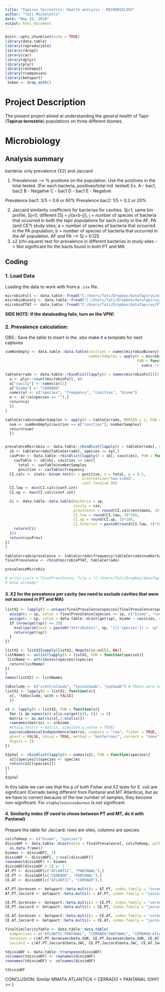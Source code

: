 ```yaml
---
title: "Tapirus terrestris: Health analysis - MICROBIOLOGY"
author: "Tati Micheletti"
date: "May 15, 2018"
output: html_document
---
```


```r
knitr::opts_chunk$set(echo = TRUE)
library(data.table)
library(reproducible)
library(rdrop2)
library(car)
library(dplyr)
library(plyr)
library(reshape2)
library(rcompanion)
library(betapart)
 token <- drop_auth()
```


# Project Description

The present project aimed at understanding the general health of Tapir (**Tapirus terrestris**) populations on three different biomes.

# Microbiology

## Analysis summary
bacteria: only prevalence (X2) and Jaccard

1. Prevalences --> % positives on the population. Use the positives in the total tested. (For each bacteria, positives/total ind. tested) Ex. 
A - bac1, bac2
B - Negative
C - bac1
D - bac1
E - Negative

Prevalence bac1: 3/5 = 0.6 or 60%
Prevalence bac2: 1/5 = 0.2 or 20%

2. Jaccard similarity coefficient for bacterias for cavities. Sj=1, same bio profile, Sj=0, different
     [Sj = j/(a+b-j)], j = number of species of bacteria that occurred in both the tapir populations for each cavity in the AF, PA (and CE?) study sites; a = number of species of bacteria that occurred in the PA population; b = number of species of bacteria that occurred in the AF population. AF and PA --> Sj = 0.125
3. x2 (chi-square) test for prevalence in different bacterias in study sites --> Not significant for the bacts found in both PT and MA

## Coding

### 1. Load Data

Loading the data to work with from a `.csv` file.
```r
microbioFull <- data.table::fread("C:/Users/Tati/Dropbox/dataTapirus/microbioCerradoFull.csv")
microbioBinary <- data.table::fread("C:/Users/Tati/Dropbox/dataTapirus/microbioCerradoBinary.csv")
microbioPTAT <- data.table::fread("C:/Users/Tati/Dropbox/dataTapirus/PTATmicrobioFull.csv")
```
**SIDE NOTE: If the dataloading fails, turn on the VPN!.**

### 2. Prevalence calculation:

OBS.: Save the table to insert in the .xlsx make it a template for next captures

```r
sumNonEmpty <- data.table::data.table(cavities = names(microbioBinary)[2:ncol(microbioBinary)], 
                                      numberSamples = apply(X = microbioBinary, MARGIN = 2, 
                                                            FUN = function(x)
                                                              sum(x != ""))[2:ncol(microbioBinary)])

tableCerrado <- data.table::rbindlist(lapply(X = names(microbioFull)[2:ncol(microbioFull)], FUN = function(x) {
  a <- plyr::count(microbioFull, x)
  a["cavity"] <- names(a)[1]
  a["biome"] <- "CERRADO"
  names(a) <- c("species", "frequency", "cavities", "biome")
  a <- a[!(a$species == ""),]
  return(a)
  })
)

tableCerrado$numberSamples <- apply(X = tableCerrado, MARGIN = 1, FUN = function(x) {
  num <- sumNonEmpty[cavities == x["cavities"], numberSamples]
  return(num)
  })


prevalenceMicrobio <- data.table::rbindlist(lapply(X = tableCerrado[, species], FUN = function(sp){
  sb <- tableCerrado[tableCerrado[, species == sp],]
  cavPrev <- data.table::rbindlist(lapply(X = sb[, cavities], FUN = function(cav){
    cavTable <- sb[sb[, cavities == cav]]
      total <- cavTable$numberSamples
      positive <- cavTable$frequency
  CI.calc <- stats::binom.test(x = positive, n = total, p = 0.5,
                                   alternative="two.sided",
                                   conf.level=0.95)
  CI.low <- min(CI.calc$conf.int)
  CI.up <- max(CI.calc$conf.int)

  Ci <- data.table::data.table(bacteria = sp,
                               cavity = cav,
                               prevalence = round(CI.calc$estimate, 3)*100,
                               CI.low = round(CI.low, 3)*100,
                               CI.up = round(CI.up, 3)*100,
                               CI.Interval = paste0(round(CI.low, 3)*100, " - ", round(CI.up, 3)*100))
    return(Ci)
  }))
  return(cavPrev)
})
)

tableCerrado$prevalence <- tableCerrado$frequency/tableCerrado$numberSamples*100
finalPrevalence <- rbind(microbioPTAT, tableCerrado)

prevalenceMicrobio

# write.csv(x = finalPrevalence, file = "C:/Users/Tati/Dropbox/dataTapirus/prevalenceMicrobio3AUG18.csv")
# Done already!
```

#### 3. X2 for the prevalence per cavity (we need to exclude cavities that were not accessed in PT and MA)
```r
listX2 <- lapply(X = unique(finalPrevalence$species[finalPrevalence$species != "NEGATIVE"]), FUN = function(sp){
  assign(x = sp, value = finalPrevalence[species == sp, c("biome", "cavities", "frequency")])
  assign(x = sp, value = data.table::dcast(get(sp), biome ~ cavities, value.var = "frequency"))
  if (nrow(get(sp)) == 3){
    eval(parse(text = paste0("attributes(", sp, ")[['species']] <- sp")))
    return(get(sp))
  }
})

listX2 <- listX2[vapply(listX2, Negate(is.null), NA)]
listNames <- unlist(lapply(X = listX2, FUN = function(species){
 listName <- attributes(species)$species
  return(listName)
})
)
names(listX2) <- listNames

toExclude <- c("urethralSwab", "lesionSwab", "eyeSwab") # These were not collected (or compared) in the first paper, not much information
listX2 <- lapply(X = listX2, function(x){
  x[, !toExclude, with = FALSE]
  })

x2 <- lapply(X = listX2, FUN = function(x){
  for (i in names(x)) x[is.na(get(i)), (i) := 0]
  matrix <- as.matrix(x[,2:ncol(x)])
  rownames(matrix) <- x$biome
  #chisq.test(x = matrix, simulate.p.value = TRUE)
  pairwiseNominalIndependence(matrix, compare = "row", fisher = TRUE,
  gtest = FALSE, chisq = TRUE, method = "bonferroni", correct = "none",
  digits = 3)
})

X2pVal <- rbindlist(lapply(X = names(x2), FUN = function(species){
  x2[[species]]$species <- species
  return(x2[[species]])
})
)
X2pVal
```

In this table we can see that the p of both Fisher and X2 tests for E. coli are significant (Cerrado being different from Pantanal and MT Atlantica), but as we have to correct because of the low number of samples, they become non-significant. For `staphylococcusAureus` is not significant. 

#### 4. Similarity index (IF need to chose between PT and MT, do it with Pantanal)

Prepare the table for Jaccard: rows are sites, columns are species

```r
colsToKeep <- c("biome", "species")
dissimDF <- data.table::dcast(data = finalPrevalence[, colsToKeep, with = FALSE], formula = biome ~ species) %>%
  as.data.frame()
biomes <- dissimDF[, 1]
dissimDF <- dissimDF[, 3:ncol(dissimDF)]
rownames(dissimDF) <- biomes
dissimDF[dissimDF > 1] <- 1
AT.PT <- dissimDF[c("ATLANTIC", "PANTANAL"),]
CE.PT <- dissimDF[c("CERRADO", "PANTANAL"),]
CE.AT <- dissimDF[c("ATLANTIC", "CERRADO"),]

AT.PT.Sorensen <- betapart::beta.multi(x = AT.PT, index.family = "sorensen")
AT.PT.Jaccard <- betapart::beta.multi(x = AT.PT, index.family = "jaccard")

CE.PT.Sorensen <- betapart::beta.multi(x = CE.PT, index.family = "sorensen")
CE.PT.Jaccard <- betapart::beta.multi(x = CE.PT, index.family = "jaccard")

CE.AT.Sorensen <- betapart::beta.multi(x = CE.AT, index.family = "sorensen")
CE.AT.Jaccard <- betapart::beta.multi(x = CE.AT, index.family = "jaccard")

finalSimilarityTable <- data.table::data.table(
  Comparison = c("ATLANTIC:PANTANAL", "CERRADO:PANTANAL", "CERRADO:ATLANTIC"),
  Sorensen = c(AT.PT.Sorensen$beta.SOR, CE.PT.Sorensen$beta.SOR, CE.AT.Sorensen$beta.SOR),
  Jaccard = c(AT.PT.Jaccard$beta.JAC, CE.PT.Jaccard$beta.JAC, CE.AT.Jaccard$beta.JAC))

tdissimDF <- data.table::transpose(dissimDF)
colnames(tdissimDF) <- rownames(dissimDF)
rownames(tdissimDF) <- colnames(dissimDF)

tdissimDF
```

CONCLUSION: Similar MMATA ATLANTICA < CERRADO < PANTANAL (OH!!! >< )